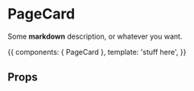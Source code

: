 
<Meta title='PageCard2' component={PageCard} />

# PageCard

Some **markdown** description, or whatever you want.

<Story name='basic' height='400px'>{{
  components: { PageCard },
  template: '<page-card>stuff here</page-card>',
}}</Story>

## Props

<Props of={PageCard} />